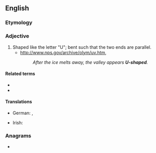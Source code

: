 ==English==

===Etymology===
{{compound|en|U|shaped}}

===Adjective===
{{en-adj}}

# Shaped like the letter "U"; bent such that the two ends are parallel.
#* http://www.nps.gov/archive/olym/uv.htm,
#*: ''After the ice melts away, the valley appears '''U-shaped'''.''

====Related terms====
* {{l|en|T-shaped}}
* {{l|en|V-shaped}}

====Translations====
{{trans-top|}}
* German: {{t+|de|u-förmig}}, {{t+|de|U-förmig}}
{{trans-mid}}
* Irish: {{t|ga|U-chruthach}}
{{trans-bottom}}

===Anagrams===
* {{anagrams|en|heads up|heads-up}}